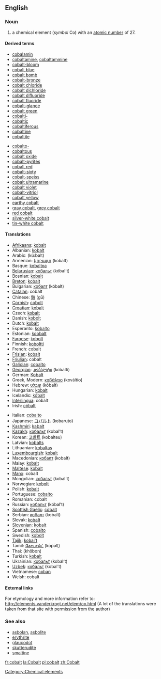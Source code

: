 ==English==
{{elements|Co|iron|Fe|nickel|Ni}}
===Noun===
{{en-noun-unc}}
{{wikipedia}}

# a chemical element (''symbol'' Co) with an [[atomic number]] of 27.

====Derived terms====
{{top}}
*[[cobalamin]]
*[[cobaltamine]], [[cobaltammine]]
*[[cobalt-bloom]]
*[[cobalt blue]]
*[[cobalt bomb]]
*[[cobalt-bronze]]
*[[cobalt chloride]]
*[[cobalt dichloride]]
*[[cobalt difluoride]]
*[[cobalt fluoride]]
*[[cobalt-glance]]
*[[cobalt green]]
*[[cobalti-]]
*[[cobaltic]]
*[[cobaltiferous]]
*[[cobaltine]]
*[[cobaltite]]
{{mid}}
*[[cobalto-]]
*[[cobaltous]]
*[[cobalt oxide]]
*[[cobalt-pyrites]]
*[[cobalt red]]
*[[cobalt-sixty]]
*[[cobalt-speiss]]
*[[cobalt ultramarine]]
*[[cobalt violet]]
*[[cobalt-vitriol]]
*[[cobalt yellow]]
*[[earthy cobalt]]
*[[gray cobalt]], [[grey cobalt]]
*[[red cobalt]]
*[[silver-white cobalt]]
*[[tin-white cobalt]]
{{bottom}}

==== Translations ====
{{top}}
*[[Afrikaans]]: [[kobalt]]
*Albanian: [[kobalt]]
*Arabic: {{ARchar|[[كوبلت]]}} (kú:balt)
*Armenian: [[կոբալտ]] (kobalt)
*Basque: [[kobaltoa]]
*[[Belarusian]]: [[кобальт]] (kóbal’t) {{m}}
*Bosnian: [[kobalt]]
*[[Breton]]: [[kobalt]] {{m}}
*Bulgarian: [[кобалт]] (kóbalt) {{m}}
*[[Catalan]]: cobalt
*Chinese: [[鈷]] (gū)
*[[Cornish]]: [[cobolt]]
*[[Croatian]]: [[kobalt]]
*Czech: [[kobalt]]
*Danish: [[kobolt]]
*Dutch: [[kobalt]] {{n}}
*Esperanto: [[kobalto]]
*Estonian: [[koobalt]]
*[[Faroese]]: [[kobolt]]
*Finnish: [[koboltti]]
*French: cobalt {{m}}
*[[Frisian]]: [[kobalt]]
*[[Friulian]]: cobalt
*[[Galician]]: [[cobalto]]
*[[Georgian]]: [[კობალტი]] (kobalti)
*German: [[Kobalt]] {{n}}
*Greek, Modern: [[κοβάλτιο]] (kováltio) {{n}}
*Hebrew: [[קובלט]] (kóbalt)
*Hungarian: [[kobalt]]
*Icelandic: [[kóbalt]]
*[[Interlingua]]: cobalt
*Irish: [[cóbalt]]
{{mid}}
*Italian: [[cobalto]] {{m}}
*Japanese: [[コバルト]] (kobaruto)
*[[Kashmiri]]: [[kabalt]]
*[[Kazakh]]: [[кобальт]] (kobal’t)
*Korean: [[코발트]] (kobalteu)
*Latvian: [[kobalts]]
*Lithuanian: [[kobaltas]]
*[[Luxembourgish]]: [[kobalt]]
*Macedonian: [[кобалт]] (kobalt) {{m}}
*Malay: [[kobalt]]
*[[Maltese]]: [[kobalt]]
*[[Manx]]: cobalt
*Mongolian: [[кобальт]] (kobal’t) {{m}}
*Norwegian: [[kobolt]]
*Polish: [[kobalt]] {{m}}
*Portuguese: [[cobalto]] {{m}}
*Romanian: cobalt {{n}}
*Russian: [[кобальт]] (kóbal’t) {{m}}
*[[Scottish Gaelic]]: [[còbalt]]
*Serbian: [[кобалт]] (kobalt) {{m}}
*Slovak: [[kobalt]]
*[[Slovenian]]: [[kobalt]]
*Spanish: [[cobalto]] {{m}}
*Swedish: [[kobolt]]
*[[Tajik]]: [[kobal't]]
*Tamil: [[கோபால்ட்]] (kōpālţ)
*Thai: {{THchar|[[โคบอลต์]]}} (khōbon)
*Turkish: [[kobalt]]
*Ukrainian: [[кобальт]] (kobal’t) {{m}}
*[[Uzbek]]: [[кобальт]] (kobal’t)
*Vietnamese: [[coban]]
*Welsh: cobalt
{{bottom}}

====External links====
For etymology and more information refer to:
http://elements.vanderkrogt.net/elem/co.html
(A lot of the translations were taken from that site with permission from the author)

===See also===
*[[asbolan]], [[asbolite]]
*[[erythrite]]
*[[glaucodot]]
*[[skutterudite]]
*[[smaltine]]

[[Category:Chemical elements]]

[[fr:cobalt]]
[[la:Cobalt]]
[[pl:cobalt]]
[[zh:Cobalt]]